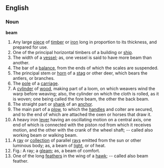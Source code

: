 ==English==

===Noun===

'''beam'''

#Any large [[piece]] of [[timber]] or [[iron]] long in proportion to its thickness, and prepared for use.
#One of the principal horizontal timbers of a building or [[ship]].
#The width of a [[vessel]]; as, one vessel is said to have more beam than another.
#The bar of a [[balance]], from the ends of which the scales are suspended.
#The principal stem or [[horn]] of a [[stag]] or other deer, which bears the antlers, or branches.
#The [[pole]] of a [[carriage]].
#A [[cylinder]] of [[wood]], making part of a loom, on which weavers wind the warp before weaving; also, the cylinder on which the cloth is rolled, as it is woven; one being called the fore beam, the other the back beam.
#The straight part or [[shank]] of an [[anchor]].
#The main part of a [[plow]], to which the [[handle]]s and colter are secured, and to the end of which are attached the oxen or horses that draw it.
#A heavy iron [[lever]] having an oscillating motion on a central axis, one end of which is connected with the piston rod from which it receives motion, and the other with the crank of the wheel shaft; -- called also working beam or walking beam.
#A [[ray]] or [[collection]] of parallel [[ray]]s emitted from the sun or other luminous body; as, a beam of [[light]], or of heat.
#Fig.: A ray; a [[gleam]]; as, a beam of comfort.
#One of the long [[feather]]s in the wing of a [[hawk]]; -- called also beam feather.